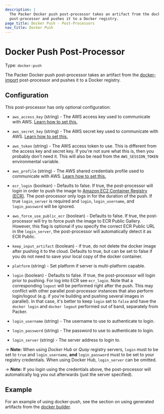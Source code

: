 ```yaml
---
description: |
  The Packer Docker push post-processor takes an artifact from the docker-import
  post-processor and pushes it to a Docker registry.
page_title: Docker Push - Post-Processors
nav_title: Docker Push
---
```


# Docker Push Post-Processor

Type: `docker-push`

The Packer Docker push post-processor takes an artifact from the
[docker-import](/packer/plugins/post-processors/docker/docker-import) post-processor and
pushes it to a Docker registry.

## Configuration

This post-processor has only optional configuration:

- `aws_access_key` (string) - The AWS access key used to communicate with
  AWS. [Learn how to set this.](/packer/plugins/builders/amazon#specifying-amazon-credentials)

- `aws_secret_key` (string) - The AWS secret key used to communicate with
  AWS. [Learn how to set this.](/packer/plugins/builders/amazon#specifying-amazon-credentials)

- `aws_token` (string) - The AWS access token to use. This is different from
  the access key and secret key. If you're not sure what this is, then you
  probably don't need it. This will also be read from the `AWS_SESSION_TOKEN`
  environmental variable.

- `aws_profile` (string) - The AWS shared credentials profile used to
  communicate with AWS. [Learn how to set this.](/packer/plugins/builders/amazon#specifying-amazon-credentials)

- `ecr_login` (boolean) - Defaults to false. If true, the post-processor will
  login in order to push the image to [Amazon EC2 Container Registry
  (ECR)](https://aws.amazon.com/ecr/). The post-processor only logs in for
  the duration of the push. If true `login_server` is required and `login`,
  `login_username`, and `login_password` will be ignored.

- `aws_force_use_public_ecr` (boolean) - Defaults to false. If true, the
post-processor will try to force push the image to ECR Public Gallery. However,
this flag is optional if you specify the correct ECR Public URL in the
`login_server`, the post-processor will automatically detect it as ECR Public.

- `keep_input_artifact` (boolean) - if true, do not delete the docker image
  after pushing it to the cloud. Defaults to true, but can be set to false if
  you do not need to save your local copy of the docker container.

- `platform` (string) - Set platform if server is multi-platform capable.

- `login` (boolean) - Defaults to false. If true, the post-processor will
  login prior to pushing. For log into ECR see `ecr_login`.
  Note that a corresponding `logout` will be performed right after the push.
  This may conflict with other parallel post-processor instances that also
  perform login/logout (e.g. if you're building and pushing several images
  in parallel).
  In that case, it's better to keep `login` set to `false` and have
  the `docker login` and `docker logout` performed out of band, separately
  from Packer.

- `login_username` (string) - The username to use to authenticate to login.

- `login_password` (string) - The password to use to authenticate to login.

- `login_server` (string) - The server address to login to.

-> **Note:** When using _Docker Hub_ or _Quay_ registry servers, `login`
must to be set to `true` and `login_username`, **and** `login_password` must to
be set to your registry credentials. When using Docker Hub, `login_server` can
be omitted.

-> **Note:** If you login using the credentials above, the post-processor
will automatically log you out afterwards (just the server specified).

## Example

For an example of using docker-push, see the section on using generated
artifacts from the [docker builder](/packer/plugins/builders/docker).
